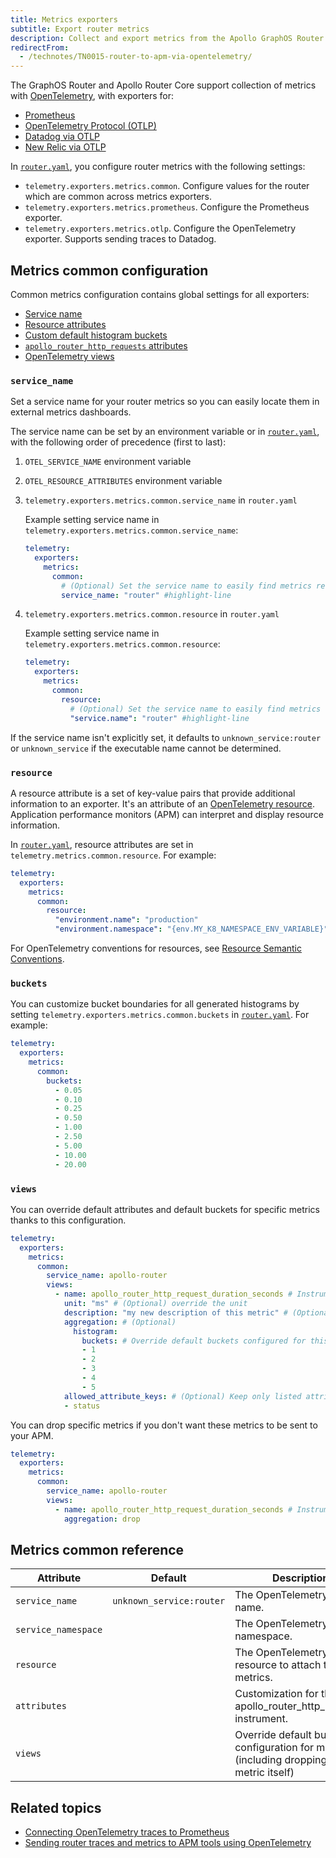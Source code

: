 ```yaml
---
title: Metrics exporters
subtitle: Export router metrics
description: Collect and export metrics from the Apollo GraphOS Router or Apollo Router Core for Prometheus, OpenTelemetry Protocol (OTLP), Datadog, and New Relic.
redirectFrom:
  - /technotes/TN0015-router-to-apm-via-opentelemetry/
---
```


The GraphOS Router and Apollo Router Core support collection of metrics with [OpenTelemetry](https://opentelemetry.io/), with exporters for:

* [Prometheus](/router/configuration/telemetry/exporters/metrics/prometheus)
* [OpenTelemetry Protocol (OTLP)](/router/configuration/telemetry/exporters/metrics/otlp)
* [Datadog via OTLP](/router/configuration/telemetry/exporters/metrics/datadog)
* [New Relic via OTLP](/router/configuration/telemetry/exporters/metrics/new-relic)

In [`router.yaml`](/router/configuration/overview/#yaml-config-file), you configure router metrics with the following settings:

- `telemetry.exporters.metrics.common`. Configure values for the router which are common across metrics exporters.
- `telemetry.exporters.metrics.prometheus`. Configure the Prometheus exporter.
- `telemetry.exporters.metrics.otlp`. Configure the OpenTelemetry exporter. Supports sending traces to Datadog.

## Metrics common configuration

Common metrics configuration contains global settings for all exporters:

* [Service name](#service_name)
* [Resource attributes](#resource)
* [Custom default histogram buckets](#buckets)
* [`apollo_router_http_requests` attributes](#attributes)
* [OpenTelemetry views](#views)

### `service_name`

Set a service name for your router metrics so you can easily locate them in external metrics dashboards. 

The service name can be set by an environment variable or in [`router.yaml`](/router/configuration/overview/#yaml-config-file), with the following order of precedence (first to last):

1. `OTEL_SERVICE_NAME` environment variable
2. `OTEL_RESOURCE_ATTRIBUTES` environment variable
3. `telemetry.exporters.metrics.common.service_name` in `router.yaml`

      <ExpansionPanel title="Example service_name">

      Example setting service name in `telemetry.exporters.metrics.common.service_name`:

      ```yaml title="router.yaml"
      telemetry:
        exporters:
          metrics:
            common:
              # (Optional) Set the service name to easily find metrics related to the apollo-router in your metrics dashboards
              service_name: "router" #highlight-line
      ```

      </ExpansionPanel>


4. `telemetry.exporters.metrics.common.resource` in `router.yaml`

      <ExpansionPanel title="Example resource">

      Example setting service name in `telemetry.exporters.metrics.common.resource`:

      ```yaml title="router.yaml"
      telemetry:
        exporters:
          metrics:
            common:
              resource:
                # (Optional) Set the service name to easily find metrics related to the apollo-router in your metrics dashboards
                "service.name": "router" #highlight-line
      ```

      </ExpansionPanel>

If the service name isn't explicitly set, it defaults to `unknown_service:router` or `unknown_service` if the executable name cannot be determined.

### `resource`

A resource attribute is a set of key-value pairs that provide additional information to an exporter. It's an attribute of an [OpenTelemetry resource](https://opentelemetry.io/docs/specs/otel/resource/sdk/). Application performance monitors (APM) can interpret and display resource information. 

In [`router.yaml`](/router/configuration/overview/#yaml-config-file), resource attributes are set in `telemetry.metrics.common.resource`. For example:

```yaml title="router.yaml"
telemetry:
  exporters:
    metrics:
      common:
        resource:
          "environment.name": "production"
          "environment.namespace": "{env.MY_K8_NAMESPACE_ENV_VARIABLE}"
```

For OpenTelemetry conventions for resources, see [Resource Semantic Conventions](https://github.com/open-telemetry/semantic-conventions/blob/main/docs/resource/README.md).


### `buckets`

You can customize bucket boundaries for all generated histograms by setting `telemetry.exporters.metrics.common.buckets` in [`router.yaml`](/router/configuration/overview/#yaml-config-file). For example:

```yaml title="router.yaml"
telemetry:
  exporters:
    metrics:
      common:
        buckets:
          - 0.05
          - 0.10
          - 0.25
          - 0.50
          - 1.00
          - 2.50
          - 5.00
          - 10.00
          - 20.00
```

### `views`

You can override default attributes and default buckets for specific metrics thanks to this configuration.

```yaml title="router.yaml"
telemetry:
  exporters:
    metrics:
      common:
        service_name: apollo-router
        views:
          - name: apollo_router_http_request_duration_seconds # Instrument name you want to edit. You can use wildcard in names. If you want to target all instruments just use '*'
            unit: "ms" # (Optional) override the unit
            description: "my new description of this metric" # (Optional) override the description
            aggregation: # (Optional)
              histogram:
                buckets: # Override default buckets configured for this histogram
                - 1
                - 2
                - 3
                - 4
                - 5
            allowed_attribute_keys: # (Optional) Keep only listed attributes on the metric
            - status

```

You can drop specific metrics if you don't want these metrics to be sent to your APM.

```yaml title="router.yaml"
telemetry:
  exporters:
    metrics:
      common:
        service_name: apollo-router
        views:
          - name: apollo_router_http_request_duration_seconds # Instrument name you want to edit. You can use wildcard in names. If you want to target all instruments just use '*'
            aggregation: drop

```

## Metrics common reference

| Attribute           | Default                  | Description                                                   |
|---------------------|--------------------------|---------------------------------------------------------------|
| `service_name`      | `unknown_service:router` | The OpenTelemetry service name.                               |
| `service_namespace` |                          | The OpenTelemetry namespace.                                  |
| `resource`          |                          | The OpenTelemetry resource to attach to metrics.              |
| `attributes`        |                          | Customization for the apollo_router_http_requests instrument. |
| `views`             |                          | Override default buckets or configuration for metrics (including dropping the metric itself) |


## Related topics

* [Connecting OpenTelemetry traces to Prometheus](/technotes/TN0003-opentelemetry-traces-to-prometheus)
* [Sending router traces and metrics to APM tools using OpenTelemetry](/graphos/reference/router/telemetry/metrics-exporters/overview)
